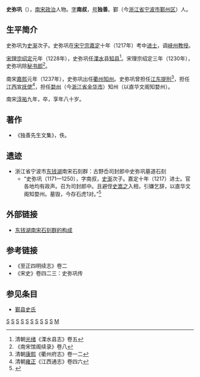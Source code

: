 '''史弥巩'''（{{bd|1171年||1250年||catIdx=S}}），[[南宋|南宋]][[政治|政治]]人物。[[表字|字]]'''南叔'''，[[号|号]]'''独善'''。鄞（今[[浙江省|浙江省]][[宁波市|宁波市]][[鄞州区|鄞州区]]）人。

==生平简介==
史弥巩为[[史渐|史渐]]次子。史弥巩在[[宋宁宗|宋宁宗]][[嘉定_(年号)|嘉定]]十年（1217年）考中[[进士|进士]]，调[[峡州|峡州]][[教授|教授]]。

[[宋理宗|宋理宗]][[绍定|绍定]]元年（1228年），史弥巩任[[溧水|溧水]]县[[知县|知县]]<ref>清朝[[光绪|光绪]]《溧水县志》卷五</ref>。宋理宗绍定三年（1230年），史弥巩除[[秘书郎|秘书郎]]<ref>《南宋馆阁续录》卷八</ref>。

南宋[[嘉熙|嘉熙]]元年（1237年），史弥巩出任[[衢州|衢州]][[知州|知州]]。史弥巩曾担任[[江东|江东]][[提刑|提刑]]<ref>清朝[[康熙|康熙]]《衢州府志》卷一二</ref>，担任[[江西|江西]][[宣抚使|宣抚使]]<ref>清朝[[雍正|雍正]]《江西通志》卷四六</ref>，担任[[婺州|婺州]]（今[[浙江省|浙江省]][[金华市|金华市]]）知州（以直华文阁知婺州）。

南宋[[淳祐|淳祐]]九年，卒，享年八十岁。

==著作==
* 《独善先生文集》，佚。

==遗迹==
* 浙江省宁波市[[东钱湖|东钱湖]]南宋石刻群：古野岙司封郎中史弥巩墓道石刻
** “史弥巩（1171—1250），字南叔，[[史渐|史渐]]次子。嘉定十年（1217）进士。官各地均有政声。召为司封郎中。且避侄[[史嵩之|史嵩之]]入相，引嫌乞辞，以直华文阁知婺州。墓毁，今存石虎1对。”<ref>{{cite web|url=http://www.nbnssk.com/admin/alls.asp?id=63&jdfwkey=64bkk3|title=东钱湖南宋石刻群的构成|format=asp|publisher=浙江省宁波市南宋石刻公园|date=2006-12-15|accessdate=2010年6月20日|language=zh|deadurl=yes|archiveurl=https://web.archive.org/web/20070825114756/http://www.nbnssk.com/admin/alls.asp?id=63|archivedate=2007年8月25日}}</ref>

==外部链接==
* [https://web.archive.org/web/20070825114756/http://www.nbnssk.com/admin/alls.asp?id=63 东钱湖南宋石刻群的构成]

==参考链接==
* 《至正四明续志》卷二
* 《宋史》卷四二三：史弥巩传
{{reflist}}

==参见条目==
* [[鄞县史氏|鄞县史氏]]

[[Category:南宋知县|S]]
[[Category:南宋知州|S]]
[[Category:南宋秘书省官员|S]]
[[Category:南宋武官|S]]
[[Category:提刑|S]]
[[Category:嘉定十年丁丑科進士|S]]
[[Category:史姓|S]]
[[Category:鄞县人|S]]
[[Category:宁波人|S]]
[[Category:鄞縣史氏|S]]
[[Category:史姓|M]]



{{宋朝官员小作品}}